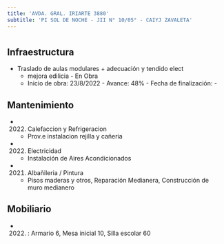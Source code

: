 ```yaml
---
title: 'AVDA. GRAL. IRIARTE 3880'
subtitle: 'PI SOL DE NOCHE - JII N° 10/05° - CAIYJ ZAVALETA'
---
```


#
## Infraestructura

* Traslado de aulas modulares + adecuación y tendido elect 
    + mejora edilicia - En Obra 
    + Inicio de obra: 23/8/2022 - Avance: 48% - Fecha de finalización: - 






## Mantenimiento

*  (2022) Calefaccion y Refrigeracion 
    + Prov.e instalacion rejilla y cañeria

*  (2022) Electricidad 
    + Instalación de Aires Acondicionados

*  (2021) Albañileria / Pintura 
    + Pisos maderas y otros, Reparación Medianera, Construcción de muro medianero





## Mobiliario

*  (2022) : Armario 6, Mesa inicial 10, Silla escolar 60 



